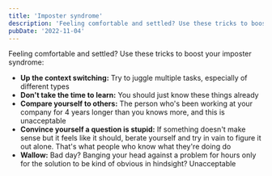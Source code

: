 ```yaml
---
title: 'Imposter syndrome'
description: 'Feeling comfortable and settled? Use these tricks to boost your imposter syndrome'
pubDate: '2022-11-04'
---
```


Feeling comfortable and settled? Use these tricks to boost your imposter syndrome:

- **Up the context switching:** Try to juggle multiple tasks, especially of different types
- **Don't take the time to learn:** You should just know these things already
- **Compare yourself to others:** The person who's been working at your company for 4 years longer than you knows more, and this is unacceptable
- **Convince yourself a question is stupid:** If something doesn't make sense but it feels like it should, berate yourself and try in vain to figure it out alone. That's what people who know what they're doing do
- **Wallow:** Bad day? Banging your head against a problem for hours only for the solution to be kind of obvious in hindsight? Unacceptable
